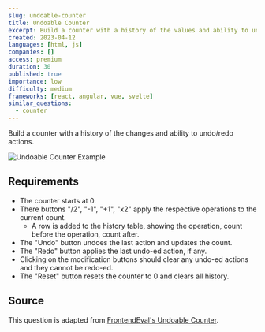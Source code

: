 ```yaml
---
slug: undoable-counter
title: Undoable Counter
excerpt: Build a counter with a history of the values and ability to undo/redo actions
created: 2023-04-12
languages: [html, js]
companies: []
access: premium
duration: 30
published: true
importance: low
difficulty: medium
frameworks: [react, angular, vue, svelte]
similar_questions:
  - counter
---
```


Build a counter with a history of the changes and ability to undo/redo actions.

![Undoable Counter Example](/img/questions/undoable-counter/undoable-counter-example.png)

## Requirements

- The counter starts at 0.
- There buttons "/2", "-1", "+1", "x2" apply the respective operations to the current count.
  - A row is added to the history table, showing the operation, count before the operation, count after.
- The "Undo" button undoes the last action and updates the count.
- The "Redo" button applies the last undo-ed action, if any.
- Clicking on the modification buttons should clear any undo-ed actions and they cannot be redo-ed.
- The "Reset" button resets the counter to 0 and clears all history.

## Source

This question is adapted from [FrontendEval's Undoable Counter](https://frontendeval.com/questions/undoable-counter?tab=question).
